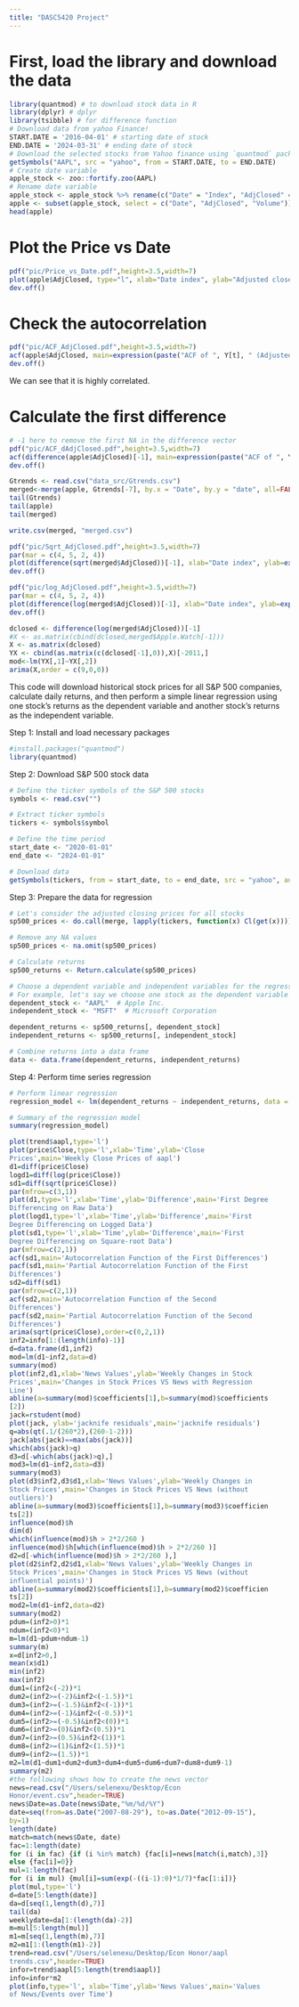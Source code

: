 ```yaml
---
title: "DASC5420 Project"
---
```


# First, load the library and download the data

```r
library(quantmod) # to download stock data in R
library(dplyr) # dplyr
library(tsibble) # for difference function
# Download data from yahoo Finance!
START.DATE = '2016-04-01' # starting date of stock
END.DATE = '2024-03-31' # ending date of stock
# Download the selected stocks from Yahoo finance using `quantmod` package
getSymbols("AAPL", src = "yahoo", from = START.DATE, to = END.DATE)
# Create date variable
apple_stock <- zoo::fortify.zoo(AAPL)
# Rename date variable
apple_stock <- apple_stock %>% rename(c("Date" = "Index", "AdjClosed" = "AAPL.Adjusted", "Volume" = "AAPL.Volume"))
apple <- subset(apple_stock, select = c("Date", "AdjClosed", "Volume"))
head(apple)
```
# Plot the Price vs Date

```r
pdf("pic/Price_vs_Date.pdf",height=3.5,width=7)
plot(apple$AdjClosed, type="l", xlab="Date index", ylab="Adjusted close price of Apple", main="Price vs Date")
dev.off()
```


# Check the autocorrelation

```r
pdf("pic/ACF_AdjClosed.pdf",height=3.5,width=7)
acf(apple$AdjClosed, main=expression(paste("ACF of ", Y[t], " (Adjusted Close Price of Apple(AAPL))", sep="")))
dev.off()
```

We can see that it is highly correlated.

# Calculate the first difference

```r
# -1 here to remove the first NA in the difference vector
pdf("pic/ACF_dAdjClosed.pdf",height=3.5,width=7)
acf(difference(apple$AdjClosed)[-1], main=expression(paste("ACF of ", Y[t]^"'", sep="")))
dev.off()
```

```r
Gtrends <- read.csv("data_src/Gtrends.csv")
merged<-merge(apple, Gtrends[-7], by.x = "Date", by.y = "date", all=FALSE)
tail(Gtrends)
tail(apple)
tail(merged)
```

```r
write.csv(merged, "merged.csv")
```

```r
pdf("pic/Sqrt_AdjClosed.pdf",height=3.5,width=7)
par(mar = c(4, 5, 2, 4))
plot(difference(sqrt(merged$AdjClosed))[-1], xlab="Date index", ylab=expression(paste(sqrt(Y[t])-sqrt(Y[t-1]), sep="")), type="l", main=expression(paste("Changes in ", sqrt(Y[t]), " vs Date", sep="")))
dev.off()
```

```r
pdf("pic/log_AdjClosed.pdf",height=3.5,width=7)
par(mar = c(4, 5, 2, 4))
plot(difference(log(merged$AdjClosed))[-1], xlab="Date index", ylab=expression(paste(ln(Y[t])-ln(Y[t-1]), sep="")), type="l", main=expression(paste("Changes in ", ln(Y[t]), " vs Date", sep="")))
dev.off()
```

```r
dclosed <- difference(log(merged$AdjClosed))[-1]
#X <- as.matrix(cbind(dclosed,merged$Apple.Watch[-1]))
X <- as.matrix(dclosed)
YX <- cbind(as.matrix(c(dclosed[-1],0)),X)[-2011,]
mod<-lm(YX[,1]~YX[,2])
arima(X,order = c(9,0,0))
```


This code will download historical stock prices for all S&P 500 companies, calculate daily returns, and then perform a simple linear regression using one stock's returns as the dependent variable and another stock's returns as the independent variable. 

Step 1: Install and load necessary packages
```r
#install.packages("quantmod")
library(quantmod)
```

Step 2: Download S&P 500 stock data
```r
# Define the ticker symbols of the S&P 500 stocks
symbols <- read.csv("")

# Extract ticker symbols
tickers <- symbols$symbol

# Define the time period
start_date <- "2020-01-01"
end_date <- "2024-01-01"

# Download data
getSymbols(tickers, from = start_date, to = end_date, src = "yahoo", auto.assign = TRUE)
```

Step 3: Prepare the data for regression
```r
# Let's consider the adjusted closing prices for all stocks
sp500_prices <- do.call(merge, lapply(tickers, function(x) Cl(get(x))))

# Remove any NA values
sp500_prices <- na.omit(sp500_prices)

# Calculate returns
sp500_returns <- Return.calculate(sp500_prices)

# Choose a dependent variable and independent variables for the regression
# For example, let's say we choose one stock as the dependent variable and another stock as the independent variable
dependent_stock <- "AAPL"  # Apple Inc.
independent_stock <- "MSFT"  # Microsoft Corporation

dependent_returns <- sp500_returns[, dependent_stock]
independent_returns <- sp500_returns[, independent_stock]

# Combine returns into a data frame
data <- data.frame(dependent_returns, independent_returns)
```

Step 4: Perform time series regression
```r
# Perform linear regression
regression_model <- lm(dependent_returns ~ independent_returns, data = data)

# Summary of the regression model
summary(regression_model)
```

```r
plot(trend$aapl,type='l')
plot(price$Close,type='l',xlab='Time',ylab='Close
Prices',main='Weekly Close Prices of aapl')
d1=diff(price$Close)
logd1=diff(log(price$Close))
sd1=diff(sqrt(price$Close))
par(mfrow=c(3,1))
plot(d1,type='l',xlab='Time',ylab='Difference',main='First Degree
Differencing on Raw Data')
plot(logd1,type='l',xlab='Time',ylab='Difference',main='First
Degree Differencing on Logged Data')
plot(sd1,type='l',xlab='Time',ylab='Difference',main='First
Degree Differencing on Square-root Data')
par(mfrow=c(2,1))
acf(sd1,main='Autocorrelation Function of the First Differences')
pacf(sd1,main='Partial Autocorrelation Function of the First
Differences')
sd2=diff(sd1)
par(mfrow=c(2,1))
acf(sd2,main='Autocorrelation Function of the Second
Differences')
pacf(sd2,main='Partial Autocorrelation Function of the Second
Differences')
arima(sqrt(price$Close),order=c(0,2,1))
inf2=info[1:(length(info)-1)]
d=data.frame(d1,inf2)
mod=lm(d1~inf2,data=d)
summary(mod)
plot(inf2,d1,xlab='News Values',ylab='Weekly Changes in Stock
Prices',main='Changes in Stock Prices VS News with Regression
Line')
abline(a=summary(mod)$coefficients[1],b=summary(mod)$coefficients
[2])
jack=rstudent(mod)
plot(jack, ylab='jacknife residuals',main='jacknife residuals')
q=abs(qt(.1/(260*2),(260-1-2)))
jack[abs(jack)==max(abs(jack))]
which(abs(jack)>q)
d3=d[-which(abs(jack)>q),]
mod3=lm(d1~inf2,data=d3)
summary(mod3)
plot(d3$inf2,d3$d1,xlab='News Values',ylab='Weekly Changes in
Stock Prices',main='Changes in Stock Prices VS News (without
outliers)')
abline(a=summary(mod3)$coefficients[1],b=summary(mod3)$coefficien
ts[2])
influence(mod)$h
dim(d)
which(influence(mod)$h > 2*2/260 )
influence(mod)$h[which(influence(mod)$h > 2*2/260 )]
d2=d[-which(influence(mod)$h > 2*2/260 ),]
plot(d2$inf2,d2$d1,xlab='News Values',ylab='Weekly Changes in
Stock Prices',main='Changes in Stock Prices VS News (without
influential points)')
abline(a=summary(mod2)$coefficients[1],b=summary(mod2)$coefficien
ts[2])
mod2=lm(d1~inf2,data=d2)
summary(mod2)
pdum=(inf2>0)*1
ndum=(inf2<0)*1
m=lm(d1~pdum+ndum-1)
summary(m)
x=d[inf2>0,]
mean(x$d1)
min(inf2)
max(inf2)
dum1=(inf2<(-2))*1
dum2=(inf2>=(-2)&inf2<(-1.5))*1
dum3=(inf2>=(-1.5)&inf2<(-1))*1
dum4=(inf2>=(-1)&inf2<(-0.5))*1
dum5=(inf2>=(-0.5)&inf2<(0))*1
dum6=(inf2>=(0)&inf2<(0.5))*1
dum7=(inf2>=(0.5)&inf2<(1))*1
dum8=(inf2>=(1)&inf2<(1.5))*1
dum9=(inf2>=(1.5))*1
m2=lm(d1~dum1+dum2+dum3+dum4+dum5+dum6+dum7+dum8+dum9-1)
summary(m2)
#the following shows how to create the news vector
news=read.csv("/Users/selenexu/Desktop/Econ
Honor/event.csv",header=TRUE)
news$Date=as.Date(news$Date,"%m/%d/%Y")
date=seq(from=as.Date("2007-08-29"), to=as.Date("2012-09-15"),
by=1)
length(date)
match=match(news$Date, date)
fac=1:length(date)
for (i in fac) {if (i %in% match) {fac[i]=news[match(i,match),3]}
else {fac[i]=0}}
mul=1:length(fac)
for (i in mul) {mul[i]=sum(exp(-((i-1):0)*1/7)*fac[1:i])}
plot(mul,type='l')
d=date[5:length(date)]
da=d[seq(1,length(d),7)]
tail(da)
weeklydate=da[1:(length(da)-2)]
m=mul[5:length(mul)]
m1=m[seq(1,length(m),7)]
m2=m1[1:(length(m1)-2)]
trend=read.csv("/Users/selenexu/Desktop/Econ Honor/aapl
trends.csv",header=TRUE)
infor=trend$aapl[5:length(trend$aapl)]
info=infor*m2
plot(info,type='l', xlab='Time',ylab='News Values',main='Values
of News/Events over Time')
```


